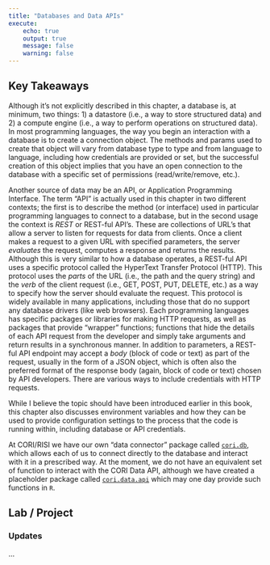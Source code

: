 ```yaml
---
title: "Databases and Data APIs"
execute:
    echo: true
    output: true
    message: false
    warning: false
---
```


## Key Takeaways

Although it's not explicitly described in this chapter, a database is, at minimum, two things: 
  1) a datastore (i.e., a way to store structured data) and
  2) a compute engine (i.e., a way to perform operations on structured data).
In most programming languages, the way you begin an interaction with a database is to create a connection object. The methods and params used to create that object will vary from database type to type and from language to language, including how credentials are provided or set, but the successful creation of this object implies that you have an open connection to the database with a specific set of permissions (read/write/remove, etc.).

Another source of data may be an API, or Application Programming Interface. The term "API" is actually used in this chapter in two different contexts; the first is to describe the method (or interface) used in particular programming languages to connect to a database, but in the second usage the context is _REST_ or REST-ful API's. These are collections of URL's that allow a server to listen for requests for data from clients. Once a client makes a request to a given URL with specified parameters, the server _evaluates_ the request, computes a response and returns the results. Although this is very similar to how a database operates, a REST-ful API uses a specific protocol called the HyperText Transfer Protocol (HTTP). This protocol uses the _parts_ of the URL (i.e., the path and the query string) and the _verb_ of the client request (i.e., GET, POST, PUT, DELETE, etc.) as a way to specify how the server should evaluate the request. This protocol is widely available in many applications, including those that do no support any database drivers (like web browsers). Each programming languages has specific packages or libraries for making HTTP requests, as well as packages that provide "wrapper" functions; functions that hide the details of each API request from the developer and simply take arguments and return results in a synchronous manner. In addition to parameters, a REST-ful API endpoint may accept a _body_ (block of code or text) as part of the request, usually in the form of a JSON object, which is often also the preferred format of the response body (again, block of code or text) chosen by API developers. There are various ways to include credentials with HTTP requests.

While I believe the topic should have been introduced earlier in this book, this chapter also discusses environment variables and how they can be used to provide configuration settings to the process that the code is running within, including database or API credentials.

At CORI/RISI we have our own "data connector" package called [`cori.db`](https://github.com/ruralinnovation/cori.db), which allows each of us to connect directly to the database and interact with it in a prescribed way. At the moment, we do not have an equivalent set of function to interact with the CORI Data API, although we have created a placeholder package called [`cori.data.api`](https://github.com/ruralinnovation/cori.data.api) which may one day provide such functions in `R`.


## Lab / Project

### Updates

...

